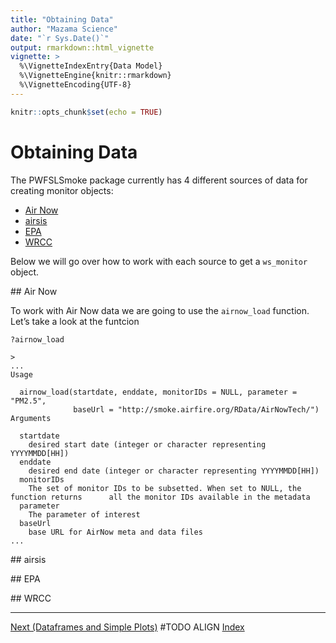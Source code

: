 ```yaml
---
title: "Obtaining Data"
author: "Mazama Science"
date: "`r Sys.Date()`"
output: rmarkdown::html_vignette
vignette: >
  %\VignetteIndexEntry{Data Model}
  %\VignetteEngine{knitr::rmarkdown}
  %\VignetteEncoding{UTF-8}
---
```


```r
knitr::opts_chunk$set(echo = TRUE)
```

# Obtaining Data

The PWFSLSmoke package currently has 4 different sources of data for creating monitor objects:

 * [Air Now](https://www.airnow.gov/)
 * [airsis](http://usfs.airsis.com)
 * [EPA](http://aqsdr1.epa.gov/aqsweb/aqstmp/airdata/download_files.html)
 * [WRCC](http://smoke.airfire.org/RData/AirNowTech/)
 
 Below we will go over how to work with each source to get a `ws_monitor` object.
 
 ## Air Now
 
 To work with Air Now data we are going to use the `airnow_load` function. Let's take a look at the funtcion
 
```
?airnow_load

> 
...
Usage

  airnow_load(startdate, enddate, monitorIDs = NULL, parameter = "PM2.5",
              baseUrl = "http://smoke.airfire.org/RData/AirNowTech/")
Arguments

  startdate	
    desired start date (integer or character representing YYYYMMDD[HH])
  enddate	
    desired end date (integer or character representing YYYYMMDD[HH])
  monitorIDs	
    The set of monitor IDs to be subsetted. When set to NULL, the function returns      all the monitor IDs available in the metadata
  parameter	
    The parameter of interest
  baseUrl	
    base URL for AirNow meta and data files
...

```
 
 ## airsis
 
 ## EPA
 
 ## WRCC
 
 
---
[Next (Dataframes and Simple Plots)](Lesson_02_DataframesAndSimplePlots.html) #TODO ALIGN [Index](Index.RMD)
